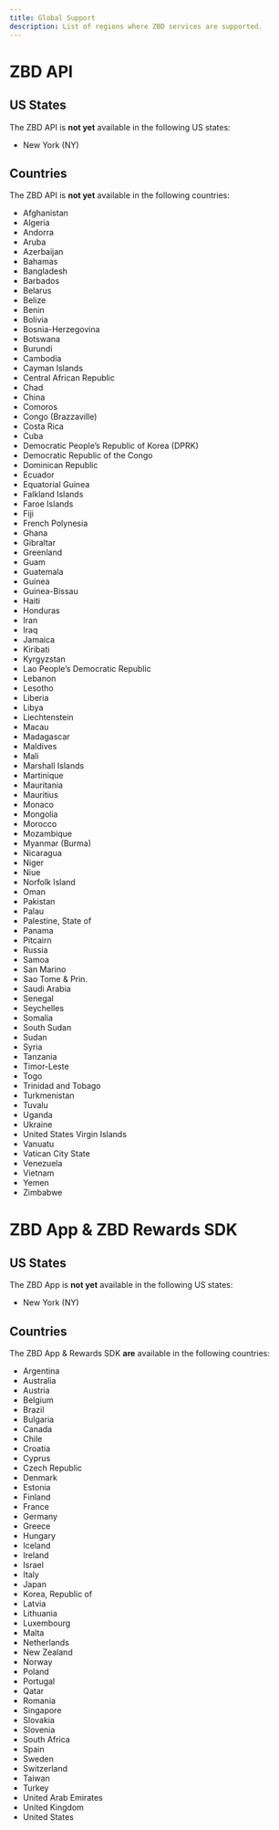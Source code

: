 ```yaml
---
title: Global Support
description: List of regions where ZBD services are supported.
---
```


# ZBD API

## US States

The ZBD API is **not yet** available in the following US states:

- New York (NY)

## Countries

The ZBD API is **not yet** available in the following countries:

- Afghanistan
- Algeria
- Andorra
- Aruba
- Azerbaijan
- Bahamas
- Bangladesh
- Barbados
- Belarus
- Belize
- Benin
- Bolivia
- Bosnia-Herzegovina
- Botswana
- Burundi
- Cambodia
- Cayman Islands
- Central African Republic
- Chad
- China
- Comoros
- Congo (Brazzaville)
- Costa Rica
- Cuba
- Democratic People’s Republic of Korea (DPRK)
- Democratic Republic of the Congo
- Dominican Republic
- Ecuador
- Equatorial Guinea
- Falkland Islands
- Faroe Islands
- Fiji
- French Polynesia
- Ghana
- Gibraltar
- Greenland
- Guam
- Guatemala
- Guinea
- Guinea-Bissau
- Haiti
- Honduras
- Iran
- Iraq
- Jamaica
- Kiribati
- Kyrgyzstan
- Lao People’s Democratic Republic
- Lebanon
- Lesotho
- Liberia
- Libya
- Liechtenstein
- Macau
- Madagascar
- Maldives
- Mali
- Marshall Islands
- Martinique
- Mauritania
- Mauritius
- Monaco
- Mongolia
- Morocco
- Mozambique
- Myanmar (Burma)
- Nicaragua
- Niger
- Niue
- Norfolk Island
- Oman
- Pakistan
- Palau
- Palestine, State of
- Panama
- Pitcairn
- Russia
- Samoa
- San Marino
- Sao Tome & Prin.
- Saudi Arabia
- Senegal
- Seychelles
- Somalia
- South Sudan
- Sudan
- Syria
- Tanzania
- Timor-Leste
- Togo
- Trinidad and Tobago
- Turkmenistan
- Tuvalu
- Uganda
- Ukraine
- United States Virgin Islands
- Vanuatu
- Vatican City State
- Venezuela
- Vietnam
- Yemen
- Zimbabwe

# ZBD App & ZBD Rewards SDK 

## US States 

The ZBD App is **not yet** available in the following US states:

- New York (NY)

## Countries 

The ZBD App & Rewards SDK **are** available in the following countries:

- Argentina
- Australia
- Austria
- Belgium
- Brazil
- Bulgaria
- Canada
- Chile
- Croatia
- Cyprus
- Czech Republic
- Denmark
- Estonia
- Finland
- France
- Germany
- Greece
- Hungary
- Iceland
- Ireland
- Israel
- Italy
- Japan
- Korea, Republic of
- Latvia
- Lithuania
- Luxembourg
- Malta
- Netherlands
- New Zealand
- Norway
- Poland
- Portugal
- Qatar
- Romania
- Singapore
- Slovakia
- Slovenia
- South Africa
- Spain
- Sweden
- Switzerland
- Taiwan
- Turkey
- United Arab Emirates
- United Kingdom
- United States